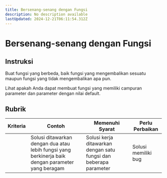 ```yaml
---
title: Bersenang-senang dengan Fungsi
description: No description available
lastUpdated: 2024-12-21T06:11:54.312Z
---
```


# Bersenang-senang dengan Fungsi

## Instruksi

Buat fungsi yang berbeda, baik fungsi yang mengembalikan sesuatu maupun fungsi yang tidak mengembalikan apa pun.

Lihat apakah Anda dapat membuat fungsi yang memiliki campuran parameter dan parameter dengan nilai default.

## Rubrik

| Kriteria | Contoh                                                                                            | Memenuhi Syarat                                                   | Perlu Perbaikan     |
|----------|---------------------------------------------------------------------------------------------------|-------------------------------------------------------------------|---------------------|
|          | Solusi ditawarkan dengan dua atau lebih fungsi yang berkinerja baik dengan parameter yang beragam | Solusi kerja ditawarkan dengan satu fungsi dan beberapa parameter | Solusi memiliki bug |

